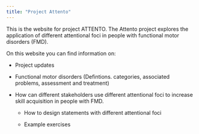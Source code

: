 ```yaml
---
title: "Project Attento"
---
```


This is the website for project ATTENTO. The Attento project explores the application of different attentional foci in people with functional motor disorders (FMD).

On this website you can find information on:

-   Project updates

-   Functional motor disorders (Defintions. categories, associated problems, assessment and treatment)

-   How can different stakeholders use different attentional foci to increase skill acquisition in people with FMD.

    -   How to design statements with different attentional foci

    -   Example exercises
    
    